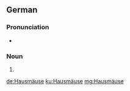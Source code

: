 ==German==

===Pronunciation===
* {{IPA|/ˈhaʊ̯sˌmɔɪ̯zə/|lang=de}}

===Noun===
{{head|de|plural}}

# {{plural of|Hausmaus|lang=de|nocat=1}}

[[de:Hausmäuse]]
[[ku:Hausmäuse]]
[[mg:Hausmäuse]]